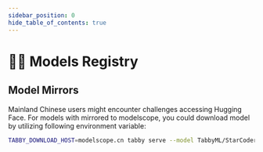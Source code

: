 ```yaml
---
sidebar_position: 0
hide_table_of_contents: true
---
```



# 🧑‍🔬 Models Registry

<GitHubReadme src="https://raw.githubusercontent.com/TabbyML/registry-tabby/main/README.md" />

## Model Mirrors

Mainland Chinese users might encounter challenges accessing Hugging Face. For models with mirrored to modelscope, you could download model by utilizing following environment variable:

```bash
TABBY_DOWNLOAD_HOST=modelscope.cn tabby serve --model TabbyML/StarCoder-1B
```
